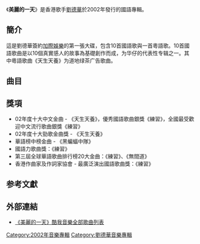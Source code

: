 {{Album infobox 
|  Name        = 美麗的一天
|  Type        = 錄音室專輯
|  Artist      = [[劉德華|劉德華]]
|  Cover       = A Better Day 2002.jpg
|  Released    = 2002年7月6日
|  Recorded    = 2002年
|  Genre       = 國語
|  Length      = 45:18
|  Label       = [[加際娛樂|加際娛樂]]<br>[[百代唱片|百代唱片]]
|  Last album  = [[夏日Fiesta|夏日Fiesta]]<br/>（2001年）
|  This album  = [[美麗的一天|美麗的一天]]<br/>（2002年）
|  Next album  = [[如果有一天|如果有一天]]<br/>（2003年）
}}

《'''美麗的一天'''》是香港歌手[[劉德華|劉德華]]於2002年發行的國語專輯。

== 簡介 ==
這是劉德華簽約[[加際娛樂|加際娛樂]]的第一張大碟，包含10首國語歌與一首粵語歌。10首國語歌曲是以10個真實感人的故事為基礎創作而成，为华仔的代表性专辑之一。其中粵語歌曲《天生天養》为道地绿茶广告歌曲。

== 曲目 ==
{{tracklist
| headline = 
| total_length = 45:18

| extra_column =

| title1 = '''黑蝙蝠中隊'''
| music1 = [[Lars_Larssen_Naumann|Lars Larssen Naumann]]、[[Patrick_Hauge|Patrick Hauge]]、[[Henning_Sommerro|Henning Sommerro]]、[[Tor_Erik_Hermansen|Tor Erik Hermansen]]
| lyrics1 = [[李安修|李安修]]
| arranger1 = [[洪晟文|洪晟文]]
| producer1 = 李安修、[[陳德建|陳德建]]
| longnote1 = 改編自[[Multicyde|Multicyde]]的《A Better Day》
| length1 = 4:22

| title2 = '''練習'''
| music2 = [[黎沸揮|黎沸揮]]
| lyrics2 = 李安修、[[王裕宗|王裕宗]]
| arranger2 = [[杜自持|杜自持]]
| producer2 = 李安修、陳德建
| longnote2 = 
| length2 = 4:21

| title3 = '''肉麻情歌'''
| music3 = [[吳旭文|吳旭文]]
| lyrics3 = 吳旭文
| arranger3 = [[陳嘉樂|陳嘉樂]]
| producer3 = 李安修、陳德建
| longnote3 = 
| length3 = 4:13

| title4 = 親愛的媽媽
| music4 = [[林宥佐|林宥佐]]
| lyrics4 = [[劉德華|劉德華]]
| arranger4 = 洪晟文
| producer4 = 李安修、陳德建
| longnote4 = 
| length4 = 4:07

| title5 = 永遠是
| music5 = [[潘協慶|潘協慶]]
| lyrics5 = 潘協慶
| arranger5 = 洪晟文
| producer5 = 李安修、陳德建
| longnote5 = 
| length5 = 5:19

| title6 = 續集
| music6 = [[謝銘祐|謝銘祐]]
| lyrics6 = 謝銘祐
| arranger6 = 洪晟文
| producer6 = 李安修、陳德建
| longnote6 = 
| length6 = 4:36

| title7 = 左岸
| music7 = [[董修銘|董修銘]]
| lyrics7 = [[黃祖蔭|黃祖蔭]]
| arranger7 = [[褚鎮東|褚鎮東]]
| producer7 = 李安修、陳德建
| longnote7 = 
| length7 = 4:05

| title8 = 結婚進行曲
| music8 = [[游家豪|游家豪]]
| lyrics8 = 李安修
| arranger8 = 洪晟文
| producer8 = 李安修、陳德建
| longnote8 = 
| length8 = 3:47

| title9 = I Miss You
| music9 = [[紀佳松|紀佳松]]
| lyrics9 = 劉德華、李安修、紀佳松
| arranger9 = 洪晟文
| producer9 = 李安修、陳德建
| longnote9 = 
| length9 = 3:44

| title10 = A Better Day
| music10 = [[陳忠義|陳忠義]]
| lyrics10 = 李安修
| arranger10 = [[陳明道|陳明道]]
| producer10 = 李安修、陳德建
| longnote10 = 
| length10 = 3:24

| title11 = '''天生天養'''
| music11 = 陳忠義
| lyrics11 = [[林夕|林夕]]
| arranger11 = 陳明道
| producer11 = 陳德建
| note11 = 粵
| longnote11 = 《A Better Day》粵語版
| length11 = 3:21
}}

== 獎項 ==
*02年度十大中文金曲 - 《天生天養》，優秀國語歌曲銀獎《練習》，全國最受歡迎中文流行歌曲銀獎《練習》
*02年度十大勁歌金曲獎 - 《天生天養》
*華語榜中榜金曲 - 《黑蝙蝠中隊》
*國語力歌曲獎：《練習》
*第三屆全球華語歌曲排行榜20大金曲：《練習》、《無間道》
*香港作曲家及作詞家協會 - 最廣泛演出國語歌曲獎：《練習》

== 参考文獻 ==
{{reflist}}

== 外部連結 ==
*[http://www.kuwo.cn/album/531/#@ 《美麗的一天》酷我音樂全部歌曲列表] {{Wayback|url=http://www.kuwo.cn/album/531/#@ |date=20120414095119 }}

{{四台聯頒音樂大獎大碟大獎}}
{{新城勁爆頒獎禮年度專輯大獎}}
{{刘德华}}
{{DEFAULTSORT:mei}}
[[Category:2002年音樂專輯|Category:2002年音樂專輯]]
[[Category:劉德華音樂專輯|Category:劉德華音樂專輯]]